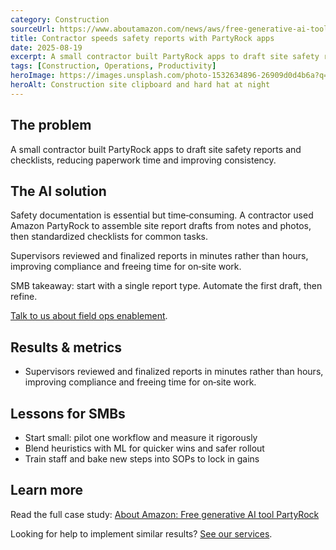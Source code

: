 ```yaml
---
category: Construction
sourceUrl: https://www.aboutamazon.com/news/aws/free-generative-ai-tool-amazon-aws-partyrock
title: Contractor speeds safety reports with PartyRock apps
date: 2025-08-19
excerpt: A small contractor built PartyRock apps to draft site safety reports and checklists, reducing paperwork time and improving consistency.
tags: [Construction, Operations, Productivity]
heroImage: https://images.unsplash.com/photo-1532634896-26909d0d4b6a?q=80&w=1600&auto=format&fit=crop
heroAlt: Construction site clipboard and hard hat at night
---
```


## The problem

A small contractor built PartyRock apps to draft site safety reports and checklists, reducing paperwork time and improving consistency.

## The AI solution

Safety documentation is essential but time‑consuming. A contractor used Amazon PartyRock to assemble site report drafts from notes and photos, then standardized checklists for common tasks.

Supervisors reviewed and finalized reports in minutes rather than hours, improving compliance and freeing time for on‑site work.

SMB takeaway: start with a single report type. Automate the first draft, then refine.

[Talk to us about field ops enablement](/services).

## Results & metrics

- Supervisors reviewed and finalized reports in minutes rather than hours, improving compliance and freeing time for on‑site work.

## Lessons for SMBs

- Start small: pilot one workflow and measure it rigorously
- Blend heuristics with ML for quicker wins and safer rollout
- Train staff and bake new steps into SOPs to lock in gains

## Learn more

Read the full case study: <a href="https://www.aboutamazon.com/news/aws/free-generative-ai-tool-amazon-aws-partyrock" target="_blank" rel="noopener noreferrer">About Amazon: Free generative AI tool PartyRock</a>

Looking for help to implement similar results? [See our services](/services).
